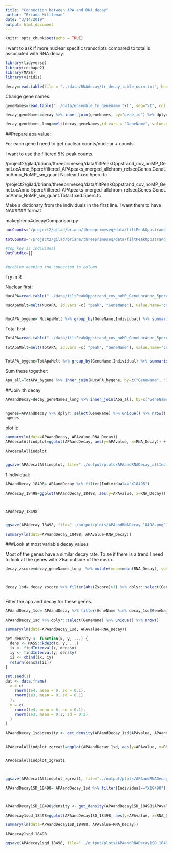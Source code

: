 ```yaml
---
title: "Connection between APA and RNA decay"
author: "Briana Mittleman"
date: "3/14/2019"
output: html_document
---
```


```r
knitr::opts_chunk$set(echo = TRUE)
```

I want to ask if more nuclear specific transcripts compared to total is associated with RNA decay.  

```r
library(tidyverse)
library(reshape2)
library(MASS)
library(viridis)
```


```r
decay=read.table(file = "../data/RNAdecay/tr_decay_table_norm.txt", header=T, stringsAsFactors = F) %>% dplyr::select(gene_id,contains("RNAdecay"))
```

Change gene names:

```r
geneNames=read.table("../data/ensemble_to_genename.txt", sep="\t", col.names = c('gene_id', 'GeneName', 'source' ),stringsAsFactors = F)
```

```r
decay_geneNames=decay %>% inner_join(geneNames, by="gene_id") %>% dplyr::select(GeneName, contains("RNAdecay"))

decay_geneNames_long=melt(decay_geneNames,id.vars = "GeneName", value.name = "RNA_Decay", variable.name = "Decay_Ind") %>% separate(Decay_Ind, into=c("type", "ind"), sep="_") %>% mutate(Individual=paste("X" , ind, sep="")) %>% dplyr::select(GeneName, Individual, RNA_Decay)
```

##Prepare apa value:

For each gene I need to get nuclear counts/nuclear + counts  



I want to use the filtered 5% peak counts. 


/project2/gilad/briana/threeprimeseq/data/filtPeakOppstrand_cov_noMP_GeneLocAnno_5perc/filtered_APApeaks_merged_allchrom_refseqGenes.GeneLocAnno_NoMP_sm_quant.Nuclear.fixed.5perc.fc

/project2/gilad/briana/threeprimeseq/data/filtPeakOppstrand_cov_noMP_GeneLocAnno_5perc/filtered_APApeaks_merged_allchrom_refseqGenes.GeneLocAnno_NoMP_sm_quant.Total.fixed.5perc.fc


Make a dictionary from the individuals in the first line. I want them to have NA##### format 

makepheno4decayComparison.py 
```bash
nucCounts="/project2/gilad/briana/threeprimeseq/data/filtPeakOppstrand_cov_noMP_GeneLocAnno_5perc/filtered_APApeaks_merged_allchrom_refseqGenes.GeneLocAnno_NoMP_sm_quant.Nuclear.fixed.5perc.fc"

totCounts="/project2/gilad/briana/threeprimeseq/data/filtPeakOppstrand_cov_noMP_GeneLocAnno_5perc/filtered_APApeaks_merged_allchrom_refseqGenes.GeneLocAnno_NoMP_sm_quant.Total.fixed.5perc.fc"

#top key is individual
OutPutdic={}


#problem keeping ind connected to column

```


Try in R

Nuclear first:  
```r
NucAPA=read.table("../data/filtPeakOppstrand_cov_noMP_GeneLocAnno_5perc/filtered_APApeaks_merged_allchrom_refseqGenes.GeneLocAnno_NoMP_sm_quant.Nuclear.fixed.5perc.fc", stringsAsFactors = F, header = T) %>% dplyr::select(-Chr, -Start, -End, -Strand, -Length) %>% separate(Geneid, into=c("peak", "chrom", "start", "end", "strand", "GeneName"), sep=":") %>% dplyr::select(-chrom, -start, -end, -strand)

NucApaMelt=melt(NucAPA, id.vars =c( "peak", "GeneName"), value.name="count", variable.name="Ind") %>% separate(Ind, into=c('Individual', 'fraction') ,sep="_") %>% dplyr::select(peak, GeneName, Individual, count)


NucAPA_bygene= NucApaMelt %>% group_by(GeneName,Individual) %>% summarise(NuclearSum=sum(count))
```



Total first:  
```r
TotAPA=read.table("../data/filtPeakOppstrand_cov_noMP_GeneLocAnno_5perc/filtered_APApeaks_merged_allchrom_refseqGenes.GeneLocAnno_NoMP_sm_quant.Total.fixed.5perc.fc", stringsAsFactors = F, header = T) %>% dplyr::select(-Chr, -Start, -End, -Strand, -Length) %>% separate(Geneid, into=c("peak", "chrom", "start", "end", "strand", "GeneName"), sep=":") %>% dplyr::select(-chrom, -start, -end, -strand)

TotApaMelt=melt(TotAPA, id.vars =c( "peak", "GeneName"), value.name="count", variable.name="Ind")  %>% separate(Ind, into=c('Individual', 'fraction') ,sep="_") %>% dplyr::select(peak, GeneName, Individual, count)


TotAPA_bygene=TotApaMelt %>% group_by(GeneName,Individual) %>% summarise(TotalSum=sum(count))
```



Sum these together: 

```r
Apa_all=TotAPA_bygene %>% inner_join(NucAPA_bygene, by=c("GeneName", "Individual")) %>% filter(NuclearSum>0 |TotalSum>0 )  %>% mutate(APAvalue=NuclearSum/(NuclearSum+TotalSum)) %>% dplyr::select(GeneName, Individual, APAvalue)
```



##Join ith decay

```r
APAandDecay=decay_geneNames_long %>% inner_join(Apa_all, by=c('GeneName', 'Individual'))


ngenes=APAandDecay %>% dplyr::select(GeneName) %>% unique() %>% nrow()
ngenes
```

plot it:

```r

summary(lm(data=APAandDecay, APAvalue~RNA_Decay))
APAdecalAllindplot=ggplot(APAandDecay, aes(y=APAvalue, x=RNA_Decay)) + geom_point(aes(col=Individual)) +geom_density2d(na.rm = TRUE, size = 1, colour = 'red') + geom_smooth(method="lm") + annotate("text", label="Estimated Slope= -.026", y=1, x=-1) + labs(title="Relationship between RNA decay \nand APA fraction counts", x=" mRNA decay rate/h", y= "Nuclear/(Nuclear + Total)")

APAdecalAllindplot


ggsave(APAdecalAllindplot, file="../output/plots/APAandRNADecay_allInd.png", height = 7, width=15)
```


1 individual:

```r
APAandDecay_18498= APAandDecay %>% filter(Individual=="X18498")

APAdecay_18498=ggplot(APAandDecay_18498, aes(y=APAvalue, x=RNA_Decay)) + geom_point() +geom_density2d(na.rm = TRUE, size = 1, colour = 'red') + annotate("text", label="Estimated Slope= -.133", y=0, x=-.8) + geom_smooth(method="lm")+ labs(title="Relationship between RNA decay \nand APA fraction counts", x=" mRNA decay rate/h", y= "Nuclear/(Nuclear + Total)")



APAdecay_18498


ggsave(APAdecay_18498, file="../output/plots/APAandRNADecay_18498.png")

summary(lm(data=APAandDecay_18498, APAvalue~RNA_Decay))
```

###Look at most variable decay values

Most of the genes have a similar decay rate. To se if there is a trend I need to  look at the genes with >1sd outside of the mean.  

```r
decay_zscore=decay_geneNames_long  %>% mutate(mean=mean(RNA_Decay), sd=sd(RNA_Decay)) %>%  group_by(GeneName) %>% mutate(geneMean=mean(RNA_Decay)) %>% mutate(Zscore=(geneMean-mean)/sd) %>% dplyr::select(GeneName, Zscore) %>% unique() 



decay_1sd= decay_zscore %>% filter(abs(Zscore)>1) %>% dplyr::select(GeneName)



```

Filter the apa and decay for these genes.

```r
APAandDecay_1sd= APAandDecay %>% filter(GeneName %in% decay_1sd$GeneName)

APAandDecay_1sd %>% dplyr::select(GeneName) %>% unique() %>% nrow()
```

```r
summary(lm(data=APAandDecay_1sd, APAvalue~RNA_Decay))

get_density <- function(x, y, ...) {
  dens <- MASS::kde2d(x, y, ...)
  ix <- findInterval(x, dens$x)
  iy <- findInterval(y, dens$y)
  ii <- cbind(ix, iy)
  return(dens$z[ii])
}

set.seed(1)
dat <- data.frame(
  x = c(
    rnorm(1e4, mean = 0, sd = 0.1),
    rnorm(1e3, mean = 0, sd = 0.1)
  ),
  y = c(
    rnorm(1e4, mean = 0, sd = 0.1),
    rnorm(1e3, mean = 0.1, sd = 0.2)
  )
)

APAandDecay_1sd$density <- get_density(APAandDecay_1sd$APAvalue, APAandDecay_1sd$RNA_Decay, n = 100)


APAdecalAllindplot_zgreat1=ggplot(APAandDecay_1sd, aes(y=APAvalue, x=RNA_Decay)) + geom_point(aes(color=density))+ geom_smooth(method="lm")+ labs(title="Relationship between RNA decay \nand APA fraction counts", x=" mRNA decay rate/h", y= "Nuclear/(Nuclear + Total)")  + scale_color_viridis()


APAdecalAllindplot_zgreat1



ggsave(APAdecalAllindplot_zgreat1, file="../output/plots/APAandRNADecay1SD_allInd.png", height = 7, width=7)
```





```r
APAandDecay1SD_18498= APAandDecay_1sd %>% filter(Individual=="X18498")



APAandDecay1SD_18498$density <- get_density(APAandDecay1SD_18498$APAvalue, APAandDecay1SD_18498$RNA_Decay, n = 100)

APAdecay1sqd_18498=ggplot(APAandDecay1SD_18498, aes(y=APAvalue, x=RNA_Decay)) + geom_point(aes(color=density)) +geom_smooth(method="lm")+ labs(title="Relationship between RNA decay \nand APA fraction counts", x=" mRNA decay rate/h", y= "Nuclear/(Nuclear + Total)") + scale_color_viridis()

summary(lm(data=APAandDecay1SD_18498, APAvalue~RNA_Decay))

APAdecay1sqd_18498

ggsave(APAdecay1sqd_18498, file="../output/plots/APAandRNADecay1SD_18498.png")
```


